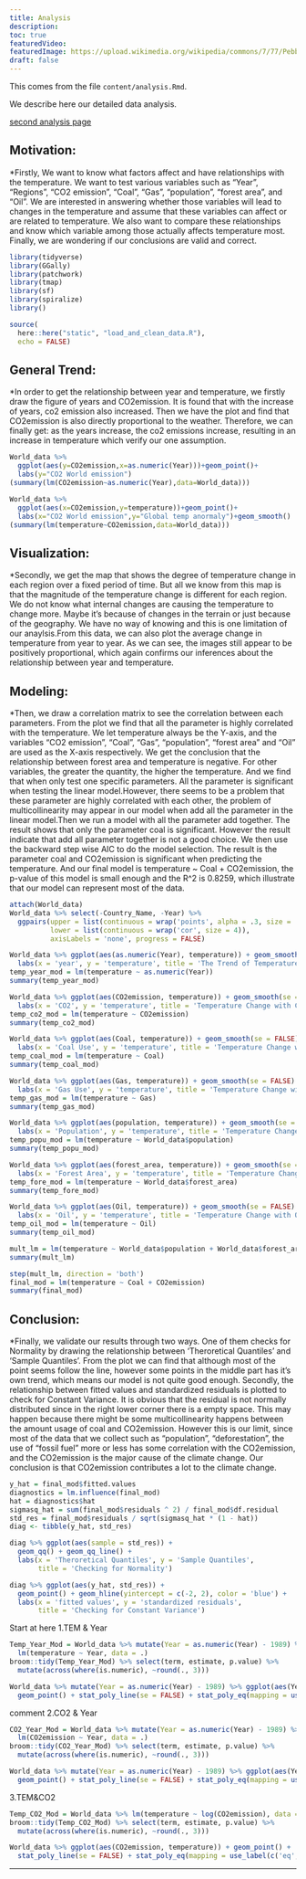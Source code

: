 ```yaml
---
title: Analysis
description:
toc: true
featuredVideo:
featuredImage: https://upload.wikimedia.org/wikipedia/commons/7/77/Pebbleswithquarzite.jpg
draft: false
---
```


This comes from the file `content/analysis.Rmd`.

We describe here our detailed data analysis.

[second analysis page](/analysis2/)

## Motivation:

*Firstly, We want to know what factors affect and have relationships with the temperature. We want to test various variables such as “Year”, “Regions”, “CO2 emission”, “Coal”, “Gas”, “population”, “forest area”, and “Oil”. We are interested in answering whether those variables will lead to changes in the temperature and assume that these variables can affect or are related to temperature. We also want to compare these relationships and know which variable among those actually affects temperature most. Finally, we are wondering if our conclusions are valid and correct. 

```r
library(tidyverse)
library(GGally)
library(patchwork) 
library(tmap)
library(sf)
library(spiralize)
library()

source(
  here::here("static", "load_and_clean_data.R"),
  echo = FALSE)
```
## General Trend:

*In order to get the relationship between year and temperature, we firstly draw the figure of years and CO2emission. It is found that with the increase of years, co2 emission also increased. Then we have the plot and find that CO2emission is also directly proportional to the weather. Therefore, we can finally get: as the years increase, the co2 emissions increase, resulting in an increase in temperature which verify our one assumption.

```r
World_data %>% 
  ggplot(aes(y=CO2emission,x=as.numeric(Year)))+geom_point()+
  labs(y="CO2 World emission")
(summary(lm(CO2emission~as.numeric(Year),data=World_data)))

World_data %>% 
  ggplot(aes(x=CO2emission,y=temperature))+geom_point()+
  labs(x="CO2 World emission",y="Global temp anormaly")+geom_smooth()
(summary(lm(temperature~CO2emission,data=World_data)))
```

## Visualization:
*Secondly, we get the map that shows the degree of temperature change in each region over a fixed period of time. But all we know from this map is that the magnitude of the temperature change is different for each region. We do not know what internal changes are causing the temperature to change more. Maybe it's because of changes in the terrain or just because of the geography. We have no way of knowing and this is one limitation of our anaylsis.From this data, we can also plot the average change in temperature from year to year. As we can see, the images still appear to be positively proportional, which again confirms our inferences about the relationship between year and temperature.



## Modeling:

*Then, we draw a correlation matrix to see the correlation between each parameters. From the plot we find that all the parameter is highly correlated with the temperature. We let temperature always be the Y-axis, and the variables "CO2 emission", "Coal", "Gas", "population", "forest area" and "Oil" are used as the X-axis respectively. We get the conclusion that the relationship between forest area and temperature is negative. For other variables, the greater the quantity, the higher the temperature. And we find that when only test one specific parameters. All the parameter is significant when testing the linear model.However, there seems to be a problem that these parameter are highly correlated with each other, the problem of multicollinearity may appear in our model when add all the parameter in the linear model.Then we run a model with all the parameter add together. The result shows that only the parameter coal is significant. However the result indicate that add all parameter together is not a good choice. We then use the backward step wise AIC to do the model selection. The result is the parameter coal and CO2emission is significant when predicting the temperature. And our final model is temperature ~ Coal + CO2emission, the p-value of this model is small enough and the R^2 is 0.8259, which illustrate that our model can represent most of the data.


```r
attach(World_data)
World_data %>% select(-Country_Name, -Year) %>%
  ggpairs(upper = list(continuous = wrap('points', alpha = .3, size = .1)),
          lower = list(continuous = wrap('cor', size = 4)),
          axisLabels = 'none', progress = FALSE) 

World_data %>% ggplot(aes(as.numeric(Year), temperature)) + geom_smooth(se = FALSE) +
  labs(x = 'year', y = 'temperature', title = 'The Trend of Temperature')
temp_year_mod = lm(temperature ~ as.numeric(Year))
summary(temp_year_mod)

World_data %>% ggplot(aes(CO2emission, temperature)) + geom_smooth(se = FALSE) +
  labs(x = 'CO2', y = 'temperature', title = 'Temperature Change with CO2 Emission')
temp_co2_mod = lm(temperature ~ CO2emission)
summary(temp_co2_mod)

World_data %>% ggplot(aes(Coal, temperature)) + geom_smooth(se = FALSE) +
  labs(x = 'Coal Use', y = 'temperature', title = 'Temperature Change with Coal Use')
temp_coal_mod = lm(temperature ~ Coal)
summary(temp_coal_mod)

World_data %>% ggplot(aes(Gas, temperature)) + geom_smooth(se = FALSE) +
  labs(x = 'Gas Use', y = 'temperature', title = 'Temperature Change with Gas Use')
temp_gas_mod = lm(temperature ~ Gas)
summary(temp_gas_mod)

World_data %>% ggplot(aes(population, temperature)) + geom_smooth(se = FALSE) +
  labs(x = 'Population', y = 'temperature', title = 'Temperature Change with Population')
temp_popu_mod = lm(temperature ~ World_data$population)
summary(temp_popu_mod)

World_data %>% ggplot(aes(forest_area, temperature)) + geom_smooth(se = FALSE) +
  labs(x = 'Forest Area', y = 'temperature', title = 'Temperature Change with Forest Area')
temp_fore_mod = lm(temperature ~ World_data$forest_area)
summary(temp_fore_mod)

World_data %>% ggplot(aes(Oil, temperature)) + geom_smooth(se = FALSE) +
  labs(x = 'Oil', y = 'temperature', title = 'Temperature Change with Oil Use')
temp_oil_mod = lm(temperature ~ Oil)
summary(temp_oil_mod)

mult_lm = lm(temperature ~ World_data$population + World_data$forest_area +Gas + Oil + Coal + CO2emission)
summary(mult_lm)

step(mult_lm, direction = 'both')
final_mod = lm(temperature ~ Coal + CO2emission)
summary(final_mod)
```

## Conclusion:

*Finally, we validate our results through two ways. One of them checks for Normality by drawing the relationship between 'Theroretical Quantiles' and 'Sample Quantiles'. From the plot we can find that although most of the point seems follow the line, however some points in the middle part has it's own trend, which means our model is not quite good enough. Secondly, the relationship between fitted values and standardized residuals is plotted to check for Constant Variance. It is obvious that the residual is not normally distributed since in the right lower corner there is a empty space. This may happen because there might be some multicollinearity happens between the amount usage of coal and CO2emission. However this is our limit, since most of the data that we collect such as "population", "deforestation", the use of "fossil fuel" more or less has some correlation with the CO2emission, and the CO2emission is the major cause of the climate change. Our conclusion is that CO2emission contributes a lot to the climate change. 


```r
y_hat = final_mod$fitted.values
diagnostics = lm.influence(final_mod)
hat = diagnostics$hat
sigmasq_hat = sum(final_mod$residuals ^ 2) / final_mod$df.residual
std_res = final_mod$residuals / sqrt(sigmasq_hat * (1 - hat))
diag <- tibble(y_hat, std_res)

diag %>% ggplot(aes(sample = std_res)) +
  geom_qq() + geom_qq_line() +
  labs(x = 'Theroretical Quantiles', y = 'Sample Quantiles',
       title = 'Checking for Normality')

diag %>% ggplot(aes(y_hat, std_res)) +
  geom_point() + geom_hline(yintercept = c(-2, 2), color = 'blue') +
  labs(x = 'fitted values', y = 'standardized residuals',
       title = 'Checking for Constant Variance')
```

Start at here
1.TEM & Year
```r
Temp_Year_Mod = World_data %>% mutate(Year = as.numeric(Year) - 1989) %>% 
  lm(temperature ~ Year, data = .)
broom::tidy(Temp_Year_Mod) %>% select(term, estimate, p.value) %>% 
  mutate(across(where(is.numeric), ~round(., 3)))

World_data %>% mutate(Year = as.numeric(Year) - 1989) %>% ggplot(aes(Year, temperature)) +
  geom_point() + stat_poly_line(se = FALSE) + stat_poly_eq(mapping = use_label(c('eq', 'adj.R2', 'p', 'AIC')))
```
comment
2.CO2 & Year
```r
CO2_Year_Mod = World_data %>% mutate(Year = as.numeric(Year) - 1989) %>% 
  lm(CO2emission ~ Year, data = .)
broom::tidy(CO2_Year_Mod) %>% select(term, estimate, p.value) %>% 
  mutate(across(where(is.numeric), ~round(., 3)))

World_data %>% mutate(Year = as.numeric(Year) - 1989) %>% ggplot(aes(Year, CO2emission)) +
  geom_point() + stat_poly_line(se = FALSE) + stat_poly_eq(mapping = use_label(c('eq', 'adj.R2', 'p', 'AIC')))
```
3.TEM&CO2
```r
Temp_CO2_Mod = World_data %>% lm(temperature ~ log(CO2emission), data = .) %>% summary()
broom::tidy(Temp_CO2_Mod) %>% select(term, estimate, p.value) %>% 
  mutate(across(where(is.numeric), ~round(., 3)))

World_data %>% ggplot(aes(CO2emission, temperature)) + geom_point() + 
  stat_poly_line(se = FALSE) + stat_poly_eq(mapping = use_label(c('eq', 'adj.R2', 'p', 'AIC')))
```


-------

